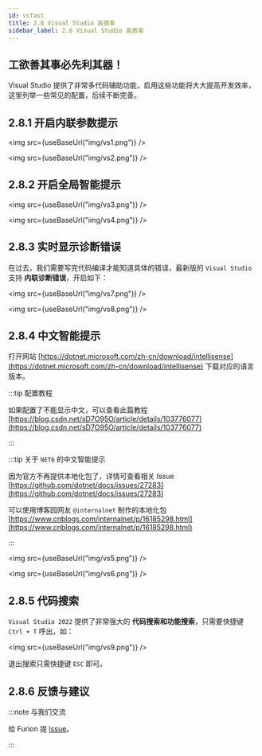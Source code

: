 ```yaml
---
id: vsfast
title: 2.8 Visual Studio 高效率
sidebar_label: 2.8 Visual Studio 高效率
---
```



## 工欲善其事必先利其器！

Visual Studio 提供了非常多代码辅助功能，启用这些功能将大大提高开发效率，这里列举一些常见的配置，后续不断完善。

## 2.8.1 开启内联参数提示

<img src={useBaseUrl("img/vs1.png")} />

<img src={useBaseUrl("img/vs2.png")} />

## 2.8.2 开启全局智能提示

<img src={useBaseUrl("img/vs3.png")} />

<img src={useBaseUrl("img/vs4.png")} />

## 2.8.3 实时显示诊断错误

在过去，我们需要写完代码编译才能知道具体的错误，最新版的 `Visual Studio` 支持 **内联诊断错误**，开启如下：

<img src={useBaseUrl("img/vs7.png")} />

<img src={useBaseUrl("img/vs8.png")} />

## 2.8.4 中文智能提示

打开网站 [https://dotnet.microsoft.com/zh-cn/download/intellisense](https://dotnet.microsoft.com/zh-cn/download/intellisense) 下载对应的语言版本。

:::tip 配置教程

如果配置了不能显示中文，可以查看此篇教程 [https://blog.csdn.net/sD7O95O/article/details/103776077](https://blog.csdn.net/sD7O95O/article/details/103776077)

:::

:::tip 关于 `NET6` 的中文智能提示

因为官方不再提供本地化包了，详情可查看相关 Issue [https://github.com/dotnet/docs/issues/27283](https://github.com/dotnet/docs/issues/27283)

可以使用博客园网友 `@internalnet` 制作的本地化包 [https://www.cnblogs.com/internalnet/p/16185298.html](https://www.cnblogs.com/internalnet/p/16185298.html)

:::

<img src={useBaseUrl("img/vs5.png")} />

<img src={useBaseUrl("img/vs6.png")} />

## 2.8.5 代码搜索

`Visual Studio 2022` 提供了非常强大的 **代码搜索和功能搜索**，只需要快捷键 `Ctrl + T` 呼出，如：

<img src={useBaseUrl("img/vs9.png")} />

退出搜索只需快捷键 `ESC` 即可。

## 2.8.6 反馈与建议

:::note 与我们交流

给 Furion 提 [Issue](https://gitee.com/dotnetchina/Furion/issues/new?issue)。

:::
